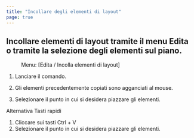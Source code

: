 ```yaml
---
title: "Incollare degli elementi di layout"
page: true
---
```

## Incollare elementi di layout tramite il menu Edita o tramite la selezione degli elementi sul piano.
<GeoMapper>
 <Menu> Menu: [Edita / Incolla elementi di layout] </Menu> 


1.  Lanciare il comando.


2.  Gli elementi precedentemente copiati sono agganciati al mouse.


3.  Selezionare il punto in cui si desidera piazzare gli elementi.





Alternativa
 Tasti rapidi

1.  Cliccare sui tasti <Border>Ctrl</Border>  + <Border>V</Border> 
2.  Selezionare il punto in cui si desidera piazzare gli elementi.





</GeoMapper>

